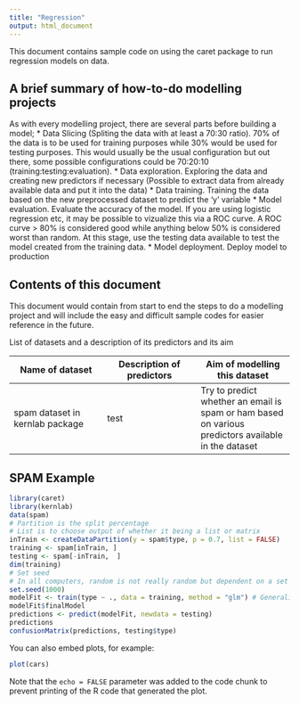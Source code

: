 ```yaml
---
title: "Regression"
output: html_document
---
```


This document contains sample code on using the caret package to run regression models on data.

## A brief summary of how-to-do modelling projects
As with every modelling project, there are several parts before building a model;
* Data Slicing (Spliting the data with at least a 70:30 ratio). 70% of the data is to be used for training purposes while 30% would be used for testing purposes. This would usually be the usual configuration but out there, some possible configurations could be 70:20:10 (training:testing:evaluation).
* Data exploration. Exploring the data and creating new predictors if necessary (Possible to extract data from already available data and put it into the data)
* Data training. Training the data based on the new preprocessed dataset to predict the 'y' variable
* Model evaluation. Evaluate the accuracy of the model. If you are using logistic regression etc, it may be possible to vizualize this via a ROC curve. A ROC curve > 80% is considered good while anything below 50% is considered worst than random. At this stage, use the testing data available to test the model created from the training data.
* Model deployment. Deploy model to production

## Contents of this document
This document would contain from start to end the steps to do a modelling project and will include the easy and difficult sample codes for easier reference in the future.

List of datasets and a description of its predictors and its aim

Name of dataset | Description of predictors | Aim of modelling this dataset
--- |--- |---
spam dataset in kernlab package | test | Try to predict whether an email is spam or ham based on various predictors available in the dataset

## SPAM Example

```r
library(caret)
library(kernlab)
data(spam)
# Partition is the split percentage
# List is to choose output of whether it being a list or matrix
inTrain <- createDataPartition(y = spam$type, p = 0.7, list = FALSE)
training <- spam[inTrain, ]
testing <- spam[-inTrain,  ]
dim(training)
# Set seed
# In all computers, random is not really random but dependent on a set of numbers and parameters. One of the parameter is seed. In order to ensure that our model can be replicated by other people, we should set a seed which would allow their results to be comparable to ours
set.seed(1000)
modelFit <- train(type ~ ., data = training, method = "glm") # Generalized linear models
modelFit$finalModel
predictions <- predict(modelFit, newdata = testing)
predictions
confusionMatrix(predictions, testing$type)
```

You can also embed plots, for example:

```r
plot(cars)
```

Note that the `echo = FALSE` parameter was added to the code chunk to prevent printing of the R code that generated the plot.
